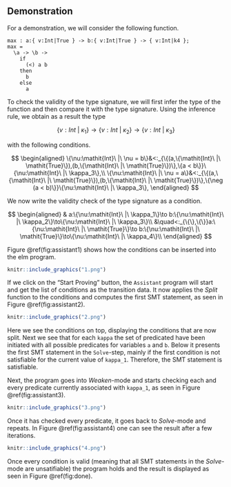 ## Demonstration

For a demonstration, we will consider the following function.

```
max : a:{ v:Int|True } -> b:{ v:Int|True } -> { v:Int|k4 };
max =
  \a -> \b ->
    if 
      (<) a b
    then
      b
    else
      a
```

To check the validity of the type signature, we will first infer the type of the function and then compare it with the type signature. Using the inference rule, we obtain as a result the type

$$
\{v:\mathit{Int}\ |\ \kappa_1\} \to \{v:\mathit{Int}\ |\ \kappa_2\} \to \{v:\mathit{Int}\ |\ \kappa_3\}
$$

with the following conditions.

$$
\begin{aligned}
\{\nu:\mathit{Int}\ |\ \nu = b\}&<:_{\{(a,\{\mathit{Int}\ |\ \mathit{True}\}),(b,\{\mathit{Int}\ |\ \mathit{True}\})\},\{a < b\}}\{\nu:\mathit{Int}\ |\ \kappa_3\},\\
  \{\nu:\mathit{Int}\ |\ \nu = a\}&<:_{\{(a,\{\mathit{Int}\ |\ \mathit{True}\}),(b,\{\mathit{Int}\ |\ \mathit{True}\})\},\{\neg (a < b)\}}\{\nu:\mathit{Int}\ |\ \kappa_3\},
\end{aligned}
$$

We now write the validity check of the type signature as a condition.

$$
\begin{aligned}
  & a:\{\nu:\mathit{Int}\ |\ \kappa_1\}\to b:\{\nu:\mathit{Int}\ |\ \kappa_2\}\to\{\nu:\mathit{Int}\ |\ \kappa_3\}\\
  &\quad<:_{\{\},\{\}}a:\{\nu:\mathit{Int}\ |\ \mathit{True}\}\to b:\{\nu:\mathit{Int}\ |\ \mathit{True}\}\to\{\nu:\mathit{Int}\ |\ \kappa_4\}\\
\end{aligned}
$$

Figure \@ref(fig:assistant1) shows how the conditions can be inserted into the elm program.

```r
knitr::include_graphics("1.png")
```

If we click on the "Start Proving" button, the `Assistant` program will start and get the list of conditions as the transition data. It now applies the _Split_ function to the conditions and computes the first SMT statement, as seen in Figure \@ref(fig:assistant2).

```r
knitr::include_graphics("2.png")
```

Here we see the conditions on top, displaying the conditions that are now split. Next we see that for each `kappa` the set of predicated have been initiated with all possible predicates for variables `a` and `b`. Below it presents the first SMT statement in the `Solve`-step, mainly if the first condition is not satisfiable for the current value of `kappa_1`. Therefore, the SMT statement is satisfiable.

Next, the program goes into _Weaken_-mode and starts checking each and every predicate currently associated with `kappa_1`, as seen in Figure \@ref(fig:assistant3).

```r
knitr::include_graphics("3.png")
```

Once it has checked every predicate, it goes back to _Solve_-mode and repeats. In Figure \@ref(fig:assistant4) one can see the result after a few iterations.

```r
knitr::include_graphics("4.png")
```

Once every condition is valid (meaning that all SMT statements in the _Solve_-mode are unsatifiable) the program holds and the result is displayed as seen in Figure \@ref(fig:done).